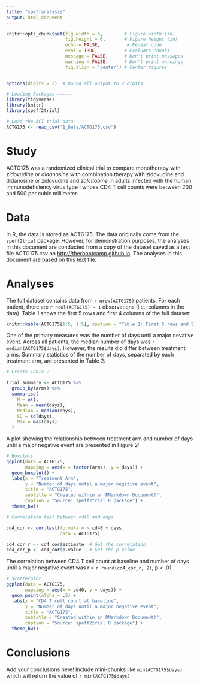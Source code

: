 ```yaml
---
title: "speffanalysis"
output: html_document
---
```


```r
knitr::opts_chunk$set(fig.width = 6,        # Figure width (in)
                      fig.height = 6,       # Figure height (in)
                      echo = FALSE,          # Repeat code
                      eval = TRUE,          # Evaluate chunks
                      message = FALSE,      # Don't print messages
                      warning = FALSE,      # Don't print warnings
                      fig.align = 'center') # Center figures


options(digits = 2)  # Round all output to 2 digits
```


```r
# Loading Packages ------
library(tidyverse)
library(knitr)
library(speff2trial)
```


```r
# Load the ACT trial data
ACTG175 <- read_csv("1_Data/ACTG175.csv")
```


# Study
ACTG175 was a randomized clinical trial to compare monotherapy with *zidovudine* or *didanosine* with combination therapy with zidovudine and didanosine or zidovudine and *zalcitabine* in adults infected with the human immunodeficiency virus type I whose CD4 T cell counts were between 200 and 500 per cubic millimeter.

# Data

In R, the data is stored as ACTG175. The data originally come from the `speff2trial` package. However, for demonstration purposes, the analyses in this document are conducted from a copy of the dataset saved as a text file ACTG175.csv on [http://therbootcamp.github.io](http://therbootcamp.github.io). The analyses in this document are based on this text file.

# Analyses

The full dataset contains data from `r nrow(ACTG175)` patients. For each patient, there are `r ncol(ACTG175) - 1` observations (i.e.; columns in the data). Table 1 shows the first 5 rows and first 4 columns of the full dataset:

```r
knitr::kable(ACTG175[1:5, 1:5], caption = "Table 1: First 5 rows and 5 columns of the full ACTG175 dataset")
```

One of the primary measures was the number of days until a major nevative event. Across all patients, the median number of days was `r median(ACTG175$days)`. However, the results did differ between treatment arms. Summary statistics of the number of days, separated by each treatment arm, are presented in Table 2:

```r
# Create Table 2

trial_summary <- ACTG175 %>%
  group_by(arms) %>%
  summarise(
    N = n(),
    Mean = mean(days),
    Median = median(days),
    SD = sd(days),
    Max = max(days)
  )
```

A plot showing the relationship between treatment arm and number of days until a major negative event are presented in Figure 2:

```r
# Boxplots
ggplot(data = ACTG175, 
       mapping = aes(x = factor(arms), y = days)) +
  geom_boxplot() + 
  labs(x = "Treatment Arm",
       y = "Number of days until a major negative event",
       title = "ACTG175",
       subtitle = "Created within an RMarkdown Document!",
       caption = "Source: speff2trial R package") + 
  theme_bw()
```


```r
# Correlation test between cd40 and days

cd4_cor <- cor.test(formula = ~ cd40 + days,
                    data = ACTG175)

cd4_cor_r <- cd4_cor$estimate  # Get the correlation
cd4_cor_p <- cd4_cor$p.value   # Get the p-value
```

The correlation between CD4 T cell count at baseline and number of days until a major negative event was r = `r round(cd4_cor_r, 2)`, p < .01.


```r
# Scatterplot
ggplot(data = ACTG175, 
       mapping = aes(x = cd40, y = days)) +
  geom_point(alpha = .5) + 
  labs(x = "CD4 T cell count at baseline",
       y = "Number of days until a major negative event",
       title = "ACTG175",
       subtitle = "Created within an RMarkdown Document!",
       caption = "Source: speff2trial R package") + 
  theme_bw()
```

# Conclusions

Add your conclusions here! Include mini-chunks like `min(ACTG175$days)` which will return the value of `r min(ACTG175$days)`

